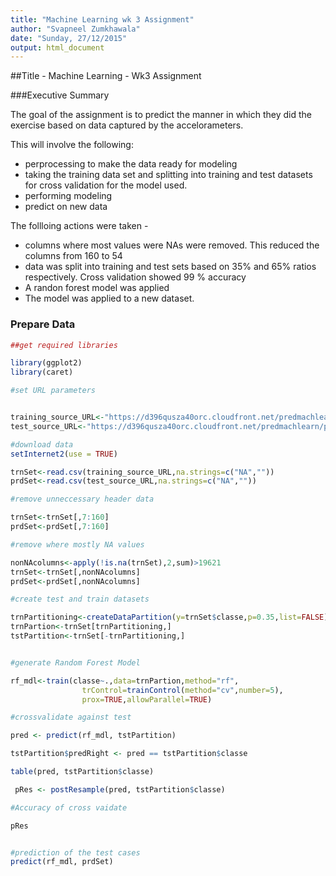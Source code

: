 ```yaml
---
title: "Machine Learning wk 3 Assignment"
author: "Svapneel Zumkhawala"
date: "Sunday, 27/12/2015"
output: html_document
---
```


##Title - Machine Learning - Wk3 Assignment 


###Executive Summary

The goal of the assignment is to predict the manner in which they did the exercise based on data captured by the accelorameters. 

This will involve the following:

 - perprocessing to make the data ready for modeling
 - taking the training data set and splitting into training and test datasets for cross validation for the model used.
 - performing modeling
 - predict on new data


The follloing actions were taken -

- columns where most values were NAs were removed. This reduced the columns from 160 to 54
- data was split into training and test sets based on 35% and 65% ratios respectively. Cross validation showed 99 % accuracy
- A randon forest model was applied
- The model was applied to a new dataset.



### Prepare Data


```r
##get required libraries

library(ggplot2)
library(caret)

#set URL parameters


training_source_URL<-"https://d396qusza40orc.cloudfront.net/predmachlearn/pml-training.csv"
test_source_URL<-"https://d396qusza40orc.cloudfront.net/predmachlearn/pml-testing.csv"

#download data
setInternet2(use = TRUE)

trnSet<-read.csv(training_source_URL,na.strings=c("NA",""))
prdSet<-read.csv(test_source_URL,na.strings=c("NA",""))

#remove unneccessary header data

trnSet<-trnSet[,7:160]
prdSet<-prdSet[,7:160]

#remove where mostly NA values

nonNAcolumns<-apply(!is.na(trnSet),2,sum)>19621
trnSet<-trnSet[,nonNAcolumns]
prdSet<-prdSet[,nonNAcolumns]

#create test and train datasets

trnPartitioning<-createDataPartition(y=trnSet$classe,p=0.35,list=FALSE)
trnPartion<-trnSet[trnPartitioning,]
tstPartition<-trnSet[-trnPartitioning,]


#generate Random Forest Model

rf_mdl<-train(classe~.,data=trnPartion,method="rf",
                trControl=trainControl(method="cv",number=5),
                prox=TRUE,allowParallel=TRUE)

#crossvalidate against test

pred <- predict(rf_mdl, tstPartition)

tstPartition$predRight <- pred == tstPartition$classe

table(pred, tstPartition$classe)

 pRes <- postResample(pred, tstPartition$classe)

#Accuracy of cross vaidate

pRes


#prediction of the test cases
predict(rf_mdl, prdSet)







```